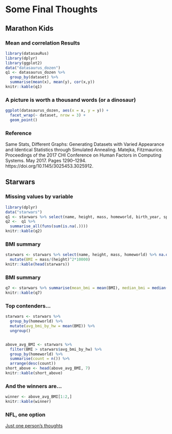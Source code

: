 # Some Final Thoughts

## Marathon Kids

### Mean and correlation Results

```r
library(datasauRus)
library(dplyr)
library(ggplot2)
data("datasaurus_dozen")
q1 <- datasaurus_dozen %>% 
  group_by(dataset) %>% 
  summarise(mean(x), mean(y), cor(x,y))
knitr::kable(q1)
```


### A picture is worth a thousand words (**or a dinosaur**)

```r
ggplot(datasaurus_dozen, aes(x = x, y = y)) +
  facet_wrap(~ dataset, nrow = 3) +
  geom_point()
```

### Reference

Same Stats, Different Graphs: Generating Datasets with Varied Appearance and Identical Statistics through Simulated Annealing.  Matejka,  Fitzmaurice. Proceedings of the 2017 CHI Conference on Human Factors in Computing Systems. May 2017. Pages 1290–1294. https://doi.org/10.1145/3025453.3025912.

## Starwars

### Missing values by variable

```r

library(dplyr)
data("starwars")
q1 <- starwars %>% select(name, height, mass, homeworld, birth_year, species) 
q2 <-  q1 %>%
  summarise_all(funs(sum(is.na(.))))
knitr::kable(q2)
```

### BMI summary

```r
starwars <- starwars %>% select(name, height, mass, homeworld) %>% na.omit() %>% 
  mutate(BMI = mass/(height)^2*10000)
knitr::kable(head(starwars))
```

### BMI summary

```r
q7 <- starwars %>% summarise(mean_bmi = mean(BMI), median_bmi = median(BMI), max_bmi = max(BMI), min_bmi = min(BMI))
knitr::kable(q7)
```

### Top contenders...

```r
starwars <- starwars %>%
  group_by(homeworld) %>% 
  mutate(avg_bmi_by_hw = mean(BMI)) %>% 
  ungroup()


above_avg_BMI <- starwars %>%
  filter(BMI > starwars$avg_bmi_by_hw) %>%
  group_by(homeworld) %>%
  summarise(count = n()) %>%
  arrange(desc(count))
short_above <- head(above_avg_BMI, 7)
knitr::kable(short_above)
```

### And the winners are...

```r
winner <- above_avg_BMI[1:2,]
knitr::kable(winner)
```

### NFL, one option

[Just one person's thoughts](https://rpubs.com/afuecker/727520)

